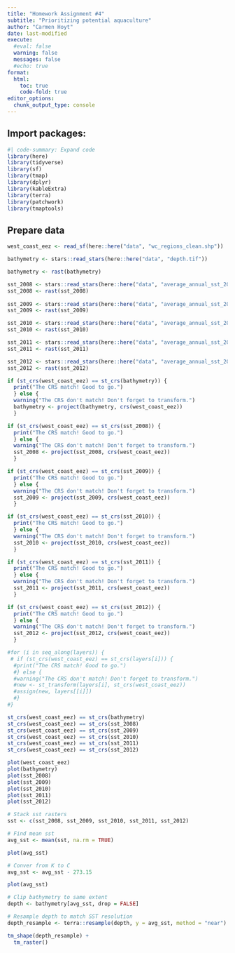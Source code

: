 ```yaml
---
title: "Homework Assignment #4"
subtitle: "Prioritizing potential aquaculture"
author: "Carmen Hoyt"
date: last-modified
execute: 
  #eval: false
  warning: false
  messages: false
  #echo: true
format:
  html:
    toc: true
    code-fold: true
editor_options: 
  chunk_output_type: console
---
```


## Import packages:
```r
#| code-summary: Expand code
library(here)
library(tidyverse)
library(sf)
library(tmap)
library(dplyr)
library(kableExtra)
library(terra)
library(patchwork)
library(tmaptools)
```

## Prepare data
```r
west_coast_eez <- read_sf(here::here("data", "wc_regions_clean.shp"))

bathymetry <- stars::read_stars(here::here("data", "depth.tif"))

bathymetry <- rast(bathymetry)

sst_2008 <- stars::read_stars(here::here("data", "average_annual_sst_2008.tif"))
sst_2008 <- rast(sst_2008)
  
sst_2009 <- stars::read_stars(here::here("data", "average_annual_sst_2009.tif"))
sst_2009 <- rast(sst_2009)

sst_2010 <- stars::read_stars(here::here("data", "average_annual_sst_2010.tif"))
sst_2010 <- rast(sst_2010)

sst_2011 <- stars::read_stars(here::here("data", "average_annual_sst_2011.tif"))
sst_2011 <- rast(sst_2011)

sst_2012 <- stars::read_stars(here::here("data", "average_annual_sst_2012.tif"))
sst_2012 <- rast(sst_2012)

if (st_crs(west_coast_eez) == st_crs(bathymetry)) {
  print("The CRS match! Good to go.")
  } else {
  warning("The CRS don't match! Don't forget to transform.")
  bathymetry <- project(bathymetry, crs(west_coast_eez))
  }

if (st_crs(west_coast_eez) == st_crs(sst_2008)) {
  print("The CRS match! Good to go.")
  } else {
  warning("The CRS don't match! Don't forget to transform.")
  sst_2008 <- project(sst_2008, crs(west_coast_eez))
  }

if (st_crs(west_coast_eez) == st_crs(sst_2009)) {
  print("The CRS match! Good to go.")
  } else {
  warning("The CRS don't match! Don't forget to transform.")
  sst_2009 <- project(sst_2009, crs(west_coast_eez))
  }

if (st_crs(west_coast_eez) == st_crs(sst_2010)) {
  print("The CRS match! Good to go.")
  } else {
  warning("The CRS don't match! Don't forget to transform.")
  sst_2010 <- project(sst_2010, crs(west_coast_eez))
  }

if (st_crs(west_coast_eez) == st_crs(sst_2011)) {
  print("The CRS match! Good to go.")
  } else {
  warning("The CRS don't match! Don't forget to transform.")
  sst_2011 <- project(sst_2011, crs(west_coast_eez))
  }

if (st_crs(west_coast_eez) == st_crs(sst_2012)) {
  print("The CRS match! Good to go.")
  } else {
  warning("The CRS don't match! Don't forget to transform.")
  sst_2012 <- project(sst_2012, crs(west_coast_eez))
  }

#for (i in seq_along(layers)) {
 # if (st_crs(west_coast_eez) == st_crs(layers[i])) {
  #print("The CRS match! Good to go.")
  #} else {
  #warning("The CRS don't match! Don't forget to transform.")
  #new <- st_transform(layers[i], st_crs(west_coast_eez))
  #assign(new, layers[[i]])
  #}
#}

st_crs(west_coast_eez) == st_crs(bathymetry)
st_crs(west_coast_eez) == st_crs(sst_2008)
st_crs(west_coast_eez) == st_crs(sst_2009)
st_crs(west_coast_eez) == st_crs(sst_2010)
st_crs(west_coast_eez) == st_crs(sst_2011)
st_crs(west_coast_eez) == st_crs(sst_2012)

plot(west_coast_eez)
plot(bathymetry)
plot(sst_2008)
plot(sst_2009)
plot(sst_2010)
plot(sst_2011)
plot(sst_2012)

# Stack sst rasters
sst <- c(sst_2008, sst_2009, sst_2010, sst_2011, sst_2012)
```

```r
# Find mean sst
avg_sst <- mean(sst, na.rm = TRUE)

plot(avg_sst)

# Conver from K to C
avg_sst <- avg_sst - 273.15

plot(avg_sst)

# Clip bathymetry to same extent
depth <- bathymetry[avg_sst, drop = FALSE]

# Resample depth to match SST resolution
depth_resample <- terra::resample(depth, y = avg_sst, method = "near")

tm_shape(depth_resample) +
  tm_raster()
```

